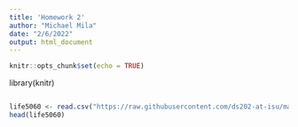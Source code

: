 ---
title: 'Homework 2'
author: "Michael Mila"
date: "2/6/2022"
output: html_document
---

```{r setup, include=FALSE}
knitr::opts_chunk$set(echo = TRUE)
```

library(knitr)
```{r}

```

```{r}
life5060 <- read.csv("https://raw.githubusercontent.com/ds202-at-isu/materials/master/01_collaborative-environment/data/gapminder-5060.csv")
head(life5060)
```
